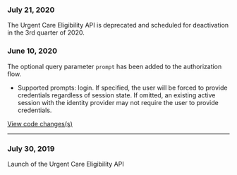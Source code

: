 ### July 21, 2020
The Urgent Care Eligibility API is deprecated and scheduled for deactivation in the 3rd quarter of 2020.

### June 10, 2020
The optional query parameter `prompt` has been added to the authorization flow.
- Supported prompts: login. If specified, the user will be forced to provide credentials regardless of session state. If omitted, an existing active session with the identity provider may not require the user to provide credentials.

[View code changes(s)](https://github.com/department-of-veterans-affairs/vets-saml-proxy/pull/111)

---

### July 30, 2019

Launch of the Urgent Care Eligibility API
